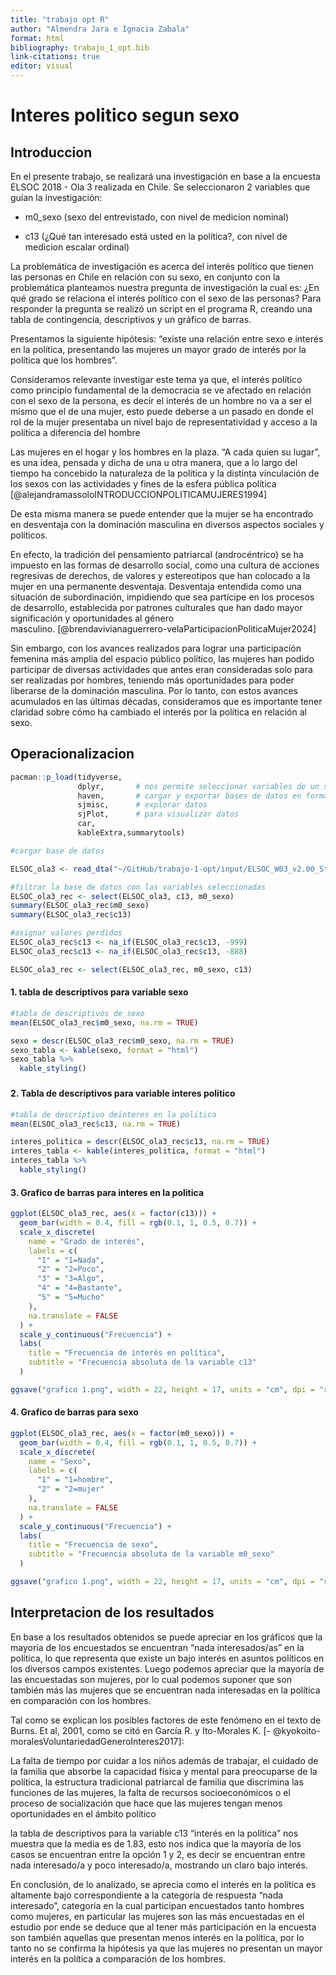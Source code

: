 ```yaml
---
title: "trabajo opt R"
author: "Almendra Jara e Ignacia Zabala"
format: html
bibliography: trabajo_1_opt.bib
link-citations: true
editor: visual
---
```


# Interes politico segun sexo

## Introduccion

En el presente trabajo, se realizará una investigación en base a la encuesta ELSOC 2018 - Ola 3 realizada en Chile. Se seleccionaron 2 variables que guían la investigación:

-   m0_sexo (sexo del entrevistado, con nivel de medicion nominal)

-   c13 (¿Qué tan interesado está usted en la política?, con nivel de medicion escalar ordinal)

La problemática de investigación es acerca del interés político que tienen las personas en Chile en relación con su sexo, en conjunto con la problemática planteamos nuestra pregunta de investigación la cual es: ¿En qué grado se relaciona el interés político con el sexo de las personas? Para responder la pregunta se realizó un script en el programa R, creando una tabla de contingencia, descriptivos y un gráfico de barras.  

Presentamos la siguiente hipótesis: “existe una relación entre sexo e interés en la política, presentando las mujeres un mayor grado de interés por la política que los hombres". 

Consideramos relevante investigar este tema ya que, el interés político como principio fundamental de la democracia se ve afectado en relación con el sexo de la persona, es decir el interés de un hombre no va a ser el mismo que el de una mujer, esto puede deberse a un pasado en donde el rol de la mujer presentaba un nivel bajo de representatividad y acceso a la política a diferencia del hombre 

Las mujeres en el hogar y los hombres en la plaza. "A cada quien su lugar", es una idea, pensada y dicha de una u otra manera, que a lo largo del tiempo ha concebido la naturaleza de la política y la distinta vinculación de los sexos con las actividades y fines de la esfera pública política [@alejandramassoloINTRODUCCIONPOLITICAMUJERES1994] 

De esta misma manera se puede entender que la mujer se ha encontrado en desventaja con la dominación masculina en diversos aspectos sociales y políticos. 

En efecto, la tradición del pensamiento patriarcal (androcéntrico) se ha impuesto en las formas de desarrollo social, como una cultura de acciones regresivas de derechos, de valores y estereotipos que han colocado a la mujer en una permanente desventaja. Desventaja entendida como una situación de subordinación, impidiendo que sea partícipe en los procesos de desarrollo, establecida por patrones culturales que han dado mayor significación y oportunidades al género masculino. [@brendavivianaguerrero-velaParticipacionPoliticaMujer2024] 

Sin embargo, con los avances realizados para lograr una participación femenina más amplia del espacio público político, las mujeres han podido participar de diversas actividades que antes eran consideradas solo para ser realizadas por hombres, teniendo más oportunidades para poder liberarse de la dominación masculina. Por lo tanto, con estos avances acumulados en las últimas décadas, consideramos que es importante tener claridad sobre cómo ha cambiado el interés por la política en relación al sexo. 

## Operacionalizacion

```r

pacman::p_load(tidyverse,
               dplyr,       # nos permite seleccionar variables de un set de datos
               haven,       # cargar y exportar bases de datos en formatos
               sjmisc,      # explorar datos
               sjPlot,      # para visualizar datos
               car,
               kableExtra,summarytools)
```

```r
#cargar base de datos

ELSOC_ola3 <- read_dta("~/GitHub/trabajo-1-opt/input/ELSOC_W03_v2.00_Stata14 (2).dta")

#filtrar la base de datos con las variables seleccionadas
ELSOC_ola3_rec <- select(ELSOC_ola3, c13, m0_sexo)
summary(ELSOC_ola3_rec$m0_sexo)
summary(ELSOC_ola3_rec$c13)
```

```r
#asignar valores perdidos
ELSOC_ola3_rec$c13 <- na_if(ELSOC_ola3_rec$c13, -999)
ELSOC_ola3_rec$c13 <- na_if(ELSOC_ola3_rec$c13, -888)

ELSOC_ola3_rec <- select(ELSOC_ola3_rec, m0_sexo, c13)

```

#### 1. tabla de descriptivos para variable sexo

```r
#tabla de descriptivos de sexo
mean(ELSOC_ola3_rec$m0_sexo, na.rm = TRUE)

sexo = descr(ELSOC_ola3_rec$m0_sexo, na.rm = TRUE)
sexo_tabla <- kable(sexo, format = "html")
sexo_tabla %>%
  kable_styling()

```

### 

#### 2. Tabla de descriptivos para variable interes politico

```r
#tabla de descriptivo deinteres en la politica
mean(ELSOC_ola3_rec$c13, na.rm = TRUE)

interes_politica = descr(ELSOC_ola3_rec$c13, na.rm = TRUE)
interes_tabla <- kable(interes_politica, format = "html")
interes_tabla %>%
  kable_styling()
```

#### 3. Grafico de barras para interes en la politica

```r
ggplot(ELSOC_ola3_rec, aes(x = factor(c13))) +
  geom_bar(width = 0.4, fill = rgb(0.1, 1, 0.5, 0.7)) +
  scale_x_discrete(
    name = "Grado de interés",
    labels = c(
      "1" = "1=Nada",
      "2" = "2=Poco",
      "3" = "3=Algo",
      "4" = "4=Bastante",
      "5" = "5=Mucho"
    ),
    na.translate = FALSE
  ) +
  scale_y_continuous("Frecuencia") +
  labs(
    title = "Frecuencia de interés en política",
    subtitle = "Frecuencia absoluta de la variable c13"
  )

ggsave("grafico 1.png", width = 22, height = 17, units = "cm", dpi = "retina")

```

#### 4. Grafico de barras para sexo

```r
ggplot(ELSOC_ola3_rec, aes(x = factor(m0_sexo))) +
  geom_bar(width = 0.4, fill = rgb(0.1, 1, 0.5, 0.7)) +
  scale_x_discrete(
    name = "Sexo",
    labels = c(
      "1" = "1=hombre",
      "2" = "2=mujer"
    ),
    na.translate = FALSE
  ) +
  scale_y_continuous("Frecuencia") +
  labs(
    title = "Frecuencia de sexo",
    subtitle = "Frecuencia absoluta de la variable m0_sexo"
  )

ggsave("grafico 1.png", width = 22, height = 17, units = "cm", dpi = "retina")

```

## Interpretacion de los resultados

En base a los resultados obtenidos se puede apreciar en los gráficos que la mayoría de los encuestados se encuentran "nada interesados/as" en la política, lo que representa que existe un bajo interés en asuntos políticos en los diversos campos existentes. Luego podemos apreciar que la mayoría de las encuestadas son mujeres, por lo cual podemos suponer que son también más las mujeres que se encuentran nada interesadas en la política en comparación con los hombres.  

Tal como se explican los posibles factores de este fenómeno en el texto de Burns. Et al, 2001, como se citó en García R. y Ito-Morales K. \[- \@kyokoito-moralesVoluntariedadGeneroInteres2017\]: 

La falta de tiempo por cuidar a los niños además de trabajar, el cuidado de la familia que absorbe la capacidad física y mental para preocuparse de la política, la estructura tradicional patriarcal de familia que discrimina las funciones de las mujeres, la falta de recursos socioeconómicos o el proceso de socialización que hace que las mujeres tengan menos oportunidades en el ámbito político 

la tabla de descriptivos para la variable c13 "interés en la política" nos muestra que la media es de 1.83, esto nos indica que la mayoría de los casos se encuentran entre la opción 1 y 2, es decir se encuentran entre nada interesado/a y poco interesado/a, mostrando un claro bajo interés. 

En conclusión, de lo analizado, se aprecia como el interés en la política es altamente bajo correspondiente a la categoría de respuesta “nada interesado”, categoría en la cual participan encuestados tanto hombres como mujeres, en particular las mujeres son las más encuestadas en el estudio por ende se deduce que al tener más participación en la encuesta son también aquellas que presentan menos interés en la política, por lo tanto no se confirma la hipótesis ya que las mujeres no presentan un mayor interés en la política a comparación de los hombres. 
